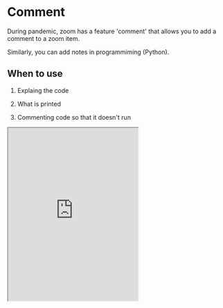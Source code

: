 # Comment

During pandemic, zoom has a feature 'comment' that allows you to add a comment to a zoom item.

Similarly, you can add notes in programmiming (Python).

## When to use

1. Explaing the code

2. What is printed

3. Commenting code so that it doesn't run

<iframe
  loading="lazy"
  title="Python IDLE Trinket"
  src="https://trinket.io/embed/python/450cb9ddc1"
  height="400"
/>

## `#` - One Line Comment

All the characters after `#` are ignored.

It is only for the humans to read as notes, not a code for the computers to execute.

<iframe
  loading="lazy"
  title="Python IDLE Trinket"
  src="https://trinket.io/embed/python/5f18131ec9"
  height="400"
/>

## Multiple Line Comment

For multiple comments, such as very long notes, you can use the `''' '''` and `""" """` syntax.

<iframe
  loading="lazy"
  title="Python IDLE Trinket"
  src="https://trinket.io/embed/python/ab2de5f9f6"
  height="400"
/>


<Quiz
  quiz={{
    quizTitle: "Python Quiz 3",
    quizSynopsis: "Commenting code so that it doesn't run",
    nrOfQuestions: "1",
    questions: [
      {
        question: 'Running "# print("Hello World")" results in...',
        questionType: "text",
        answerSelectionType: "single",
        answers: [
          "Error",
          "Hello World",
          "Nothing is printed",
          "Computer shutsdown",
        ],
        correctAnswer: "3",
        explanation:
          "All the characters after '#' is ignored. Nothing is printed.",
        point: "100",
      },
    ],
  }}
/>
